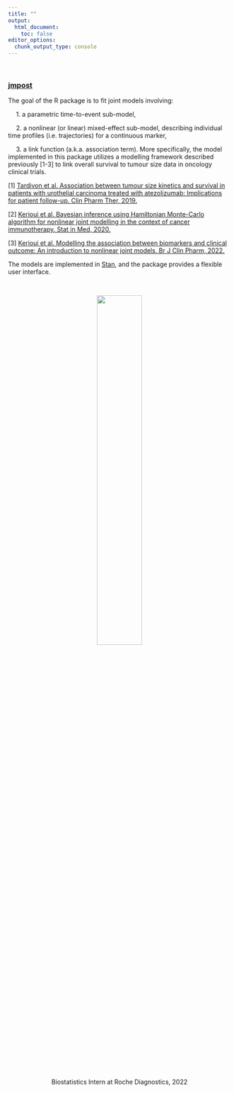 ```yaml
---
title: ""
output:
  html_document: 
    toc: false
editor_options: 
  chunk_output_type: console
---
```


&nbsp;

### [jmpost](https://github.com/Genentech/jmpost?tab=readme-ov-file)

The goal of the R package is to fit joint models involving:

&emsp; 1. a parametric time-to-event sub-model,

&emsp; 2. a nonlinear (or linear) mixed-effect sub-model, describing individual time profiles (i.e. trajectories) for a continuous marker,

&emsp; 3. a link function (a.k.a. association term).
More specifically, the model implemented in this package utilizes a modelling framework described previously [1-3] to link overall survival to tumour size data in oncology clinical trials.

[1] [Tardivon et al. Association between tumour size kinetics and survival in patients with urothelial carcinoma treated with atezolizumab: Implications for patient follow-up. Clin Pharm Ther, 2019.](https://ascpt.onlinelibrary.wiley.com/doi/10.1002/cpt.1450)

[2] [Kerioui et al. Bayesian inference using Hamiltonian Monte-Carlo algorithm for nonlinear joint modelling in the context of cancer immunotherapy. Stat in Med, 2020.](https://onlinelibrary.wiley.com/doi/10.1002/sim.8756)

[3] [Kerioui et al. Modelling the association between biomarkers and clinical outcome: An introduction to nonlinear joint models. Br J Clin Pharm, 2022.](https://bpspubs.onlinelibrary.wiley.com/doi/10.1111/bcp.15200)

The models are implemented in [Stan](https://mc-stan.org/), and the package provides a flexible user interface.

&nbsp;

<div style="text-align: center;">
  <img src="images/roche_all.jpg" style="width: 45%;" />
  <p style="text-align: center; font-weight: light;">Biostatistics Intern at Roche Diagnostics, 2022</p>
</div>

&nbsp;
